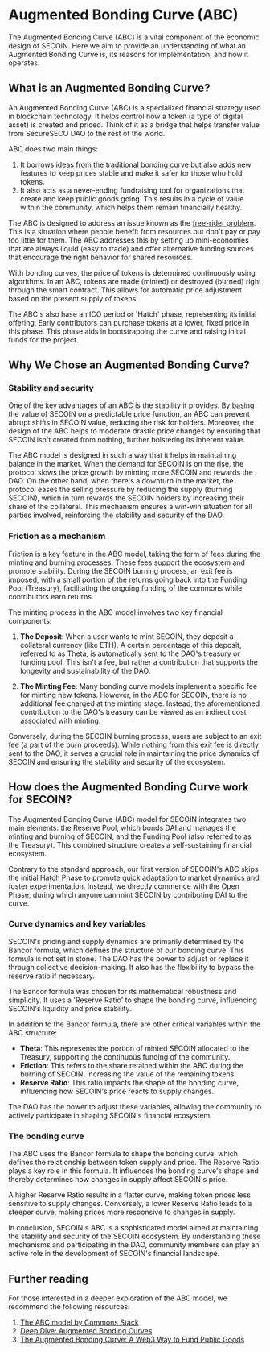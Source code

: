 # Augmented Bonding Curve (ABC)

The Augmented Bonding Curve (ABC) is a vital component of the economic design of SECOIN.
Here we aim to provide an understanding of what an Augmented Bonding Curve is, its reasons for implementation, and how it operates.

## What is an Augmented Bonding Curve?

An Augmented Bonding Curve (ABC) is a specialized financial strategy used in blockchain technology. It helps control how a token (a type of digital asset) is created and priced. Think of it as a bridge that helps transfer value from SecureSECO DAO to the rest of the world.

ABC does two main things:

1. It borrows ideas from the traditional bonding curve but also adds new features to keep prices stable and make it safer for those who hold tokens.
2. It also acts as a never-ending fundraising tool for organizations that create and keep public goods going. This results in a cycle of value within the community, which helps them remain financially healthy.

The ABC is designed to address an issue known as the [free-rider problem](https://en.wikipedia.org/wiki/Free-rider_problem). This is a situation where people benefit from resources but don't pay or pay too little for them. The ABC addresses this by setting up mini-economies that are always liquid (easy to trade) and offer alternative funding sources that encourage the right behavior for shared resources.

With bonding curves, the price of tokens is determined continuously using algorithms. In an ABC, tokens are made (minted) or destroyed (burned) right through the smart contract. This allows for automatic price adjustment based on the present supply of tokens.

The ABC's also hase an ICO period or 'Hatch' phase, representing its initial offering. Early contributors can purchase tokens at a lower, fixed price in this phase. This phase aids in bootstrapping the curve and raising initial funds for the project.

## Why We Chose an Augmented Bonding Curve?

### Stability and security

One of the key advantages of an ABC is the stability it provides. By basing the value of SECOIN on a predictable price function, an ABC can prevent abrupt shifts in SECOIN value, reducing the risk for holders. Moreover, the design of the ABC helps to moderate drastic price changes by ensuring that SECOIN isn't created from nothing, further bolstering its inherent value.

The ABC model is designed in such a way that it helps in maintaining balance in the market. When the demand for SECOIN is on the rise, the protocol slows the price growth by minting more SECOIN and rewards the DAO. On the other hand, when there's a downturn in the market, the protocol eases the selling pressure by reducing the supply (burning SECOIN), which in turn rewards the SECOIN holders by increasing their share of the collateral. This mechanism ensures a win-win situation for all parties involved, reinforcing the stability and security of the DAO.

### Friction as a mechanism

Friction is a key feature in the ABC model, taking the form of fees during the minting and burning processes. These fees support the ecosystem and promote stability. During the SECOIN burning process, an exit fee is imposed, with a small portion of the returns going back into the Funding Pool (Treasury), facilitating the ongoing funding of the commons while contributors earn returns.

The minting process in the ABC model involves two key financial components:

1. **The Deposit**: When a user wants to mint SECOIN, they deposit a collateral currency (like ETH). A certain percentage of this deposit, referred to as Theta, is automatically sent to the DAO's treasury or funding pool. This isn't a fee, but rather a contribution that supports the longevity and sustainability of the DAO.

2. **The Minting Fee**: Many bonding curve models implement a specific fee for minting new tokens. However, in the ABC for SECOIN, there is no additional fee charged at the minting stage. Instead, the aforementioned contribution to the DAO's treasury can be viewed as an indirect cost associated with minting.

Conversely, during the SECOIN burning process, users are subject to an exit fee (a part of the burn proceeds). While nothing from this exit fee is directly sent to the DAO, it serves a crucial role in maintaining the price dynamics of SECOIN and ensuring the stability and security of the ecosystem.

## How does the Augmented Bonding Curve work for SECOIN?

The Augmented Bonding Curve (ABC) model for SECOIN integrates two main elements: the Reserve Pool, which bonds DAI and manages the minting and burning of SECOIN, and the Funding Pool (also referred to as the Treasury). This combined structure creates a self-sustaining financial ecosystem.

Contrary to the standard approach, our first version of SECOIN's ABC skips the initial Hatch Phase to promote quick adaptation to market dynamics and foster experimentation. Instead, we directly commence with the Open Phase, during which anyone can mint SECOIN by contributing DAI to the curve.

### Curve dynamics and key variables

SECOIN's pricing and supply dynamics are primarily determined by the Bancor formula, which defines the structure of our bonding curve. This formula is not set in stone. The DAO has the power to adjust or replace it through collective decision-making. It also has the flexibility to bypass the reserve ratio if necessary.

The Bancor formula was chosen for its mathematical robustness and simplicity. It uses a 'Reserve Ratio' to shape the bonding curve, influencing SECOIN's liquidity and price stability.

In addition to the Bancor formula, there are other critical variables within the ABC structure:

- **Theta**: This represents the portion of minted SECOIN allocated to the Treasury, supporting the continuous funding of the community.
- **Friction**: This refers to the share retained within the ABC during the burning of SECOIN, increasing the value of the remaining tokens.
- **Reserve Ratio**: This ratio impacts the shape of the bonding curve, influencing how SECOIN's price reacts to supply changes.

The DAO has the power to adjust these variables, allowing the community to actively participate in shaping SECOIN's financial ecosystem.

### The bonding curve

The ABC uses the Bancor formula to shape the bonding curve, which defines the relationship between token supply and price. The Reserve Ratio plays a key role in this formula. It influences the bonding curve's shape and thereby determines how changes in supply affect SECOIN's price.

A higher Reserve Ratio results in a flatter curve, making token prices less sensitive to supply changes. Conversely, a lower Reserve Ratio leads to a steeper curve, making prices more responsive to changes in supply.

In conclusion, SECOIN's ABC is a sophisticated model aimed at maintaining the stability and security of the SECOIN ecosystem. By understanding these mechanisms and participating in the DAO, community members can play an active role in the development of SECOIN's financial landscape.

## Further reading

For those interested in a deeper exploration of the ABC model, we recommend the following resources:

1. [The ABC model by Commons Stack](https://commonsstack.org/abc)
2. [Deep Dive: Augmented Bonding Curves](https://blog.giveth.io/deep-dive-augmented-bonding-curves-3f1f7c1fa751)
3. [The Augmented Bonding Curve: A Web3 Way to Fund Public Goods](https://medium.com/commonsstack/the-augmented-bonding-curve-part-1-a-web3-way-to-fund-public-goods-7c9d1a871ae2)
